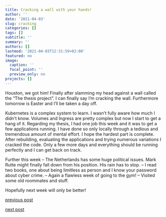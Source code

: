 ```yaml
---
title: Cracking a wall with your hands!
author: ''
date: '2021-04-03'
slug: cracking
categories: []
tags: []
subtitle: ''
summary: ''
authors: []
lastmod: '2021-04-03T12:31:59+02:00'
featured: no
image:
  caption: ''
  focal_point: ''
  preview_only: no
projects: []
---
```


Houston, we got him! Finally after slamming my head against a wall called the "The thesis project". I can finally say I'm cracking the wall. Furthermore tomorrow is Easter and I'll be taken a day off. 

Kubernetes is a complex system to learn. I wasn't fully aware how much I didn't know. Volumes and Ingress are pretty complex but now I start to get a hang of it. Regarding my thesis, I had one job this week and it was to get a few applications running. I have done so only locally through a tedious and tremendous amount of mental effort. I hope the hardest part is complete. After rebuilding, evaluating the applications and trying numerous variations I cracked the code. Only a few more days and everything should be running perfectly and I can get back on track.

Further this week -- The Netherlands has some huge political issues. Mark Rutte might finally fall down from his position. His rain has to stop. -- I read two books, one about being limitless as person and I know your password about cyber crime. -- Again a flawless week of going to the gym! -- Visited some old roommates and stuff. 

Hopefully next week will only be better!

[previous post](/2021/03/27/southerlands)

[next post](/2021/04/12/atomicreforming)
